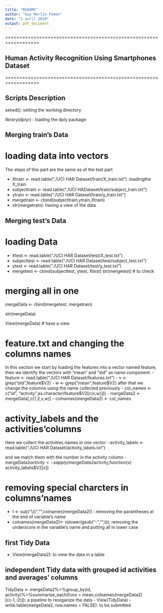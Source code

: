 ```yaml
---
title: "README"
author: "Guy Merlin Fomen"
date: "2 avril 2019"
output: pdf_document
---
```

==================================================================

## Human Activity Recognition Using Smartphones Dataset

==================================================================

## Scripts Description
setwd(): setting the working directory

library(dplyr) : loading the dply package

## Merging train's Data
# loading data into vectors
The steps of this part are the same as of the test part

- Xtrain <- read.table("./UCI HAR Dataset/train/X_train.txt") :loadingthe X_train
- subjecttrain <- read.table("./UCI HADataset/train/subject_train.txt")
- ytrain <- read.table("./UCI HAR Dataset/train/y_train.txt")
- mergetrain <- cbind(subjecttrain,ytrain,Xtrain)
- str(mergetrain): having a view of the data

## Merging test's Data
# loading Data
- Xtest <- read.table("./UCI HAR Dataset/test/X_test.txt")
- subjecttest <- read.table("./UCI HAR Dataset/test/subject_test.txt")
- ytest <- read.table("./UCI HAR Dataset/test/y_test.txt")
- mergetest <- cbind(subjecttest, ytest, Xtest)
str(mergetest) # to check 

# merging all in one
mergeData <- rbind(mergetest, mergetrain)

str(mergeData)

View(mergeData) # have a view 

# feature.txt and changing the columns names

In this section we start by loading the features into a vector named feature, then we identify the vectors with "mean" and "std" as name component: 
- feature <- read.table("./UCI HAR Dataset/features.txt")
- v <- grep("std",feature$V2)
- w <- grep("mean",feature$V2)
 after that we change the columns using the name collected previously
- col_names <- c("id", "activity",as.character(feature$V2[c(v,w)]))
- mergeData2 <-mergeData[,c(1,2,v,w)]
- colnames(mergeData2) <- col_names

# activity_labels and the activities'columns
Here we collect the activities names in one vector:
-activity_labels <- read.table("./UCI HAR Dataset/activity_labels.txt")

and we match them with the number in the activity column
- mergeData2$activity <- sapply(mergeData2$activity,function(x) activity_labels$V2[x])

# removing special charcters in columns'names
- t <- sub("\\()","",colnames(mergeData2)) : removing the parantheses at the end of variable's name
- colnames(mergeData2)<- tolower(gsub("-","",t)): removing the underscore in the variable's name and putting all in lower case

## first Tidy Data
- View(mergeData2): to view the data in a table

## independent Tidy data with grouped id activities and averages' columns

TidyData <- mergeData2%>%group_by(id, activity)%>%summarise_each(funs = mean,colnames(mergeData2)[c(-1,-2)]): a pipeline to reorganize the data
- View(TidyData)
- write.table(mergeData2, row.names = FALSE): to be submitted

